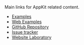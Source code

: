 Main links for AppKit related content.

- [Examples](https://github.com/reown-com/appkit/tree/main/examples)
- [Web Examples](https://github.com/reown-com/appkit-web-examples)
- [GitHub Repository](https://github.com/reown-com/appkit/)
- [Issue tracker](https://github.com/reown-com/appkit/issues)
- [Website Laboratory](https://appkit-lab.reown.com/)
